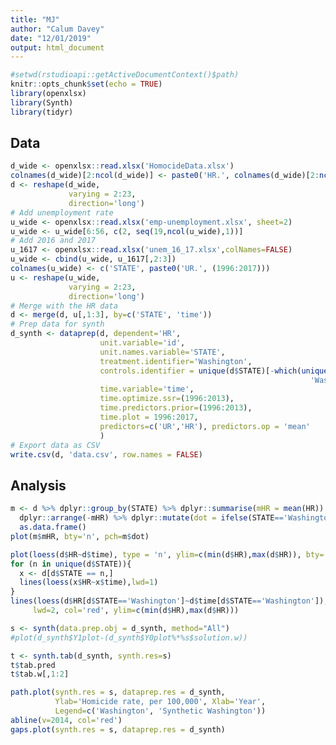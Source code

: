 ```yaml
---
title: "MJ"
author: "Calum Davey"
date: "12/01/2019"
output: html_document
---
```


```r
#setwd(rstudioapi::getActiveDocumentContext()$path)
knitr::opts_chunk$set(echo = TRUE)
library(openxlsx)
library(Synth)
library(tidyr)
```

## Data 

```r
d_wide <- openxlsx::read.xlsx('HomocideData.xlsx')
colnames(d_wide)[2:ncol(d_wide)] <- paste0('HR.', colnames(d_wide)[2:ncol(d_wide)]) 
d <- reshape(d_wide,
             varying = 2:23,
             direction='long')
# Add unemployment rate 
u_wide <- openxlsx::read.xlsx('emp-unemployment.xlsx', sheet=2)
u_wide <- u_wide[6:56, c(2, seq(19,ncol(u_wide),1))]
# Add 2016 and 2017 
u_1617 <- openxlsx::read.xlsx('unem_16_17.xlsx',colNames=FALSE)
u_wide <- cbind(u_wide, u_1617[,2:3])
colnames(u_wide) <- c('STATE', paste0('UR.', (1996:2017)))
u <- reshape(u_wide,
             varying = 2:23,
             direction='long')
# Merge with the HR data 
d <- merge(d, u[,1:3], by=c('STATE', 'time'))
# Prep data for synth
d_synth <- dataprep(d, dependent='HR', 
                    unit.variable='id', 
                    unit.names.variable='STATE',
                    treatment.identifier='Washington',
                    controls.identifier = unique(d$STATE)[-which(unique(d$STATE) %in%
                                                                   'Washington')],
                    time.variable='time',
                    time.optimize.ssr=(1996:2013),
                    time.predictors.prior=(1996:2013),
                    time.plot = 1996:2017,
                    predictors=c('UR','HR'), predictors.op = 'mean'
                    )
# Export data as CSV
write.csv(d, 'data.csv', row.names = FALSE)
```

## Analysis 

```r
m <- d %>% dplyr::group_by(STATE) %>% dplyr::summarise(mHR = mean(HR)) %>% 
  dplyr::arrange(-mHR) %>% dplyr::mutate(dot = ifelse(STATE=='Washington', 19,1)) %>% 
  as.data.frame()
plot(m$mHR, bty='n', pch=m$dot)

plot(loess(d$HR~d$time), type = 'n', ylim=c(min(d$HR),max(d$HR)), bty='n')
for (n in unique(d$STATE)){
  x <- d[d$STATE == n,]
  lines(loess(x$HR~x$time),lwd=1)
}
lines(loess(d$HR[d$STATE=='Washington']~d$time[d$STATE=='Washington']), 
     lwd=2, col='red', ylim=c(min(d$HR),max(d$HR)))
```

```r
s <- synth(data.prep.obj = d_synth, method="All")
#plot(d_synth$Y1plot-(d_synth$Y0plot%*%s$solution.w))
```

```r
t <- synth.tab(d_synth, synth.res=s)
t$tab.pred
t$tab.w[,1:2]
```

```r
path.plot(synth.res = s, dataprep.res = d_synth, 
          Ylab='Homicide rate, per 100,000', Xlab='Year',
          Legend=c('Washington', 'Synthetic Washington'))
abline(v=2014, col='red')
gaps.plot(synth.res = s, dataprep.res = d_synth)
```



